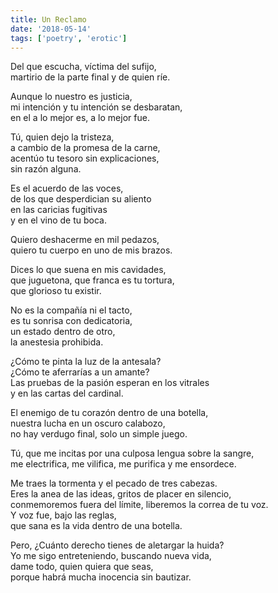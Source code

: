 ```yaml
---
title: Un Reclamo
date: '2018-05-14'
tags: ['poetry', 'erotic']
---
```


<div className="italic">
Del que escucha, víctima del sufijo,<br/>
martirio de la parte final y de quien ríe.<br/>

Aunque lo nuestro es justicia,<br/>
mi intención y tu intención se desbaratan,<br/>
en el a lo mejor es, a lo mejor fue.<br/>

Tú, quien dejo la tristeza,<br/>
a cambio de la promesa de la carne,<br/>
acentúo tu tesoro sin explicaciones,<br/>
sin razón alguna.<br/>

Es el acuerdo de las voces,<br/>
de los que desperdician su aliento<br/>
en las caricias fugitivas<br/>
y en el vino de tu boca.<br/>

Quiero deshacerme en mil pedazos,<br/>
quiero tu cuerpo en uno de mis brazos.<br/>

Dices lo que suena en mis cavidades,<br/>
que juguetona, que franca es tu tortura,<br/>
que glorioso tu existir.<br/>

No es la compañía ni el tacto,<br/>
es tu sonrisa con dedicatoria,<br/>
un estado dentro de otro, <br/>
la anestesia prohibida.<br/>

¿Cómo te pinta la luz de la antesala?<br/>
¿Cómo te aferrarías a un amante?<br/>
Las pruebas de la pasión esperan en los vitrales<br/>
y en las cartas del cardinal.<br/>

El enemigo de tu corazón dentro de una botella,<br/>
nuestra lucha en un oscuro calabozo,<br/>
no hay verdugo final, solo un simple juego.<br/>

Tú, que me incitas por una culposa lengua sobre la sangre,<br/>
me electrifica, me vilifica, me purifica y me ensordece.<br/>

Me traes la tormenta y el pecado de tres cabezas.<br/>
Eres la anea de las ideas, gritos de placer en silencio,<br/>
conmemoremos fuera del límite, liberemos la correa de tu voz.<br/>
Y voz fue, bajo las reglas,<br/>
que sana es la vida dentro de una botella.<br/>

Pero, ¿Cuánto derecho tienes de aletargar la huida?<br/>
Yo me sigo entreteniendo, buscando nueva vida,<br/>
dame todo, quien quiera que seas,<br/>
porque habrá mucha inocencia sin bautizar.<br/>
</div>

